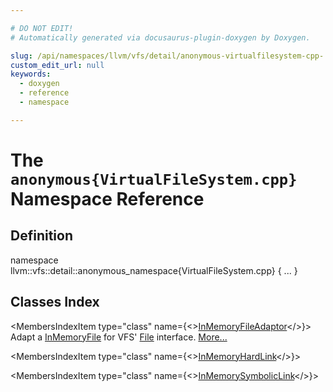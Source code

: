 ```yaml
---

# DO NOT EDIT!
# Automatically generated via docusaurus-plugin-doxygen by Doxygen.

slug: /api/namespaces/llvm/vfs/detail/anonymous-virtualfilesystem-cpp-
custom_edit_url: null
keywords:
  - doxygen
  - reference
  - namespace

---
```





# The `anonymous{VirtualFileSystem.cpp}` Namespace Reference

<DoxygenPage pluginConfig={pluginConfig}>



## Definition

<CodeBlock>namespace llvm::vfs::detail::anonymous&#95;namespace&#123;VirtualFileSystem.cpp&#125; &#123; ... &#125;</CodeBlock>

## Classes Index

<MembersIndex>

<MembersIndexItem
  type="class"
  name={<><a href="/docs/api/classes/llvm/vfs/detail/anonymous-namespace-virtualfilesystem-cpp-/inmemoryfileadaptor">InMemoryFileAdaptor</a></>}>
Adapt a <a href="/docs/api/classes/llvm/vfs/detail/inmemoryfile">InMemoryFile</a> for VFS&#39; <a href="/docs/api/classes/llvm/vfs/file">File</a> interface. <a href="/docs/api/classes/llvm/vfs/detail/anonymous-namespace-virtualfilesystem-cpp-/inmemoryfileadaptor/#details">More...</a>
</MembersIndexItem>

<MembersIndexItem
  type="class"
  name={<><a href="/docs/api/classes/llvm/vfs/detail/anonymous-namespace-virtualfilesystem-cpp-/inmemoryhardlink">InMemoryHardLink</a></>}>
</MembersIndexItem>

<MembersIndexItem
  type="class"
  name={<><a href="/docs/api/classes/llvm/vfs/detail/anonymous-namespace-virtualfilesystem-cpp-/inmemorysymboliclink">InMemorySymbolicLink</a></>}>
</MembersIndexItem>

</MembersIndex>


</DoxygenPage>
